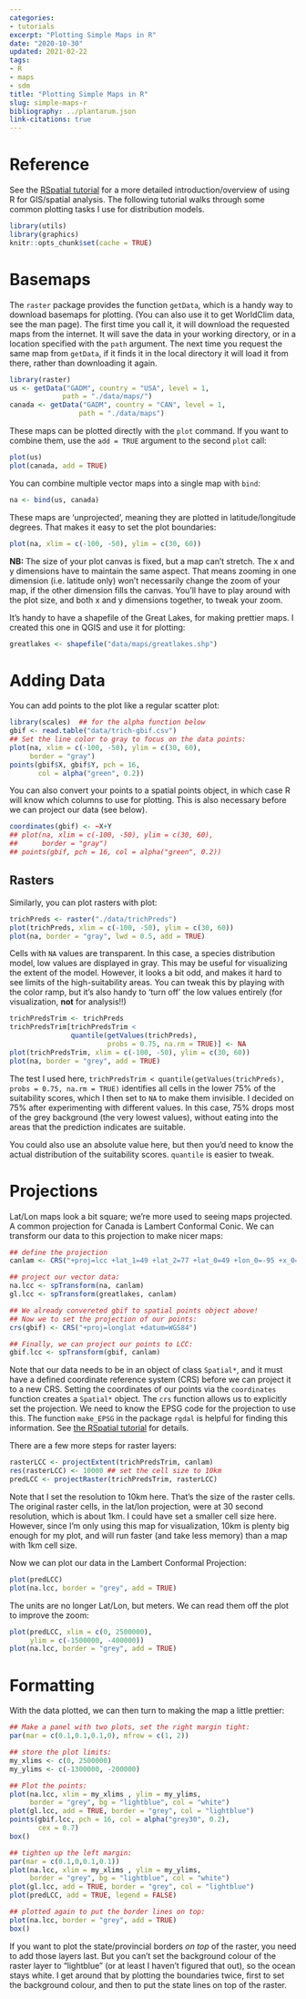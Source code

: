 ```yaml
---
categories: 
- tutorials
excerpt: "Plotting Simple Maps in R"
date: "2020-10-30"
updated: 2021-02-22
tags: 
- R
- maps
- sdm
title: "Plotting Simple Maps in R"
slug: simple-maps-r
bibliography: ../plantarum.json
link-citations: true
---
```


# Reference

See the [RSpatial
tutorial](https://rspatial.org/raster/spatial/6-crs.html#notation) for a
more detailed introduction/overview of using R for GIS/spatial analysis.
The following tutorial walks through some common plotting tasks I use for
distribution models.

```R
library(utils)
library(graphics)
knitr::opts_chunk$set(cache = TRUE)
```
# Basemaps

The `raster` package provides the function `getData`, which is a handy way
to download basemaps for plotting. (You can also use it to get WorldClim
data, see the man page). The first time you call it, it will download the
requested maps from the internet. It will save the data in your working
directory, or in a location specified with the `path` argument. The next
time you request the same map from `getData`, if it finds it in the local
directory it will load it from there, rather than downloading it again.

```R
library(raster)
us <- getData("GADM", country = "USA", level = 1,
             path = "./data/maps/")
canada <- getData("GADM", country = "CAN", level = 1,
                 path = "./data/maps")
```

These maps can be plotted directly with the `plot` command. If you want to
combine them, use the `add = TRUE` argument to the second `plot` call:

```R
plot(us)
plot(canada, add = TRUE)
```

You can combine multiple vector maps into a single map with `bind`:

```R
na <- bind(us, canada)
```

These maps are 'unprojected', meaning they are plotted in
latitude/longitude degrees. That makes it easy to set the plot boundaries:

```R
plot(na, xlim = c(-100, -50), ylim = c(30, 60))
```

**NB:** The size of your plot canvas is fixed, but a map can't stretch. The
x and y dimensions have to maintain the same aspect. That means zooming in
one dimension (i.e. latitude only) won't necessarily change the zoom of
your map, if the other dimension fills the canvas. You'll have to play
around with the plot size, and both x and y dimensions together, to tweak
your zoom.

It's handy to have a shapefile of the Great Lakes, for making prettier
maps. I created this one in QGIS and use it for plotting:

```R
greatlakes <- shapefile("data/maps/greatlakes.shp")
```

# Adding Data

You can add points to the plot like a regular scatter plot:

```R
library(scales)  ## for the alpha function below
gbif <- read.table("data/trich-gbif.csv")
## Set the line color to gray to focus on the data points:
plot(na, xlim = c(-100, -50), ylim = c(30, 60),
     border = "gray")
points(gbif$X, gbif$Y, pch = 16,
       col = alpha("green", 0.2))
```

You can also convert your points to a spatial points object, in which case
R will know which columns to use for plotting. This is also necessary
before we can project our data (see below).

```R
coordinates(gbif) <- ~X+Y
## plot(na, xlim = c(-100, -50), ylim = c(30, 60),
##      border = "gray")
## points(gbif, pch = 16, col = alpha("green", 0.2))
```

## Rasters

Similarly, you can plot rasters with plot:

```R
trichPreds <- raster("./data/trichPreds")
plot(trichPreds, xlim = c(-100, -50), ylim = c(30, 60))
plot(na, border = "gray", lwd = 0.5, add = TRUE)
```

Cells with `NA` values are transparent. In this case, a species
distribution model, low values are displayed in gray. This may be useful
for visualizing the extent of the model. However, it looks a bit odd, and
makes it hard to see limits of the high-suitability areas. You can tweak
this by playing with the color ramp, but it's also handy to 'turn off' the
low values entirely (for visualization, **not** for analysis!!)

```R
trichPredsTrim <- trichPreds
trichPredsTrim[trichPredsTrim <
               quantile(getValues(trichPreds),
                        probs = 0.75, na.rm = TRUE)] <- NA
plot(trichPredsTrim, xlim = c(-100, -50), ylim = c(30, 60))
plot(na, border = "grey", add = TRUE)
```

The test I used here, `trichPredsTrim < quantile(getValues(trichPreds),
probs = 0.75, na.rm = TRUE)` identifies all cells in the lower 75% of the
suitability scores, which I then set to `NA` to make them invisible. I
decided on 75% after experimenting with different values. In this case, 75%
drops most of the grey background (the very lowest values), without eating
into the areas that the prediction indicates are suitable. 

You could also use an absolute value here, but then you'd need to know the
actual distribution of the suitability scores. `quantile` is easier to
tweak.

# Projections

Lat/Lon maps look a bit square; we're more used to seeing maps projected. A
common projection for Canada is Lambert Conformal Conic. We can transform
our data to this projection to make nicer maps:

```R
## define the projection
canlam <- CRS("+proj=lcc +lat_1=49 +lat_2=77 +lat_0=49 +lon_0=-95 +x_0=0 +y_0=0 +datum=NAD83 +units=m +no_defs")

## project our vector data:
na.lcc <- spTransform(na, canlam)
gl.lcc <- spTransform(greatlakes, canlam)

## We already convereted gbif to spatial points object above!
## Now we to set the projection of our points:
crs(gbif) <- CRS("+proj=longlat +datum=WGS84")

## Finally, we can project our points to LCC:
gbif.lcc <- spTransform(gbif, canlam)
```

Note that our data needs to be in an object of class `Spatial*`, and it
must have a defined coordinate reference system (CRS) before we can project
it to a new CRS. Setting the coordinates of our points via the
`coordinates` function creates a `Spatial*` object. The `crs` function
allows us to explicitly set the projection. We need to know the EPSG code
for the projection to use this. The function `make_EPSG` in the package
`rgdal` is helpful for finding this information. See [the RSpatial
tutorial](https://rspatial.org/raster/spatial/6-crs.html#notation) for
details.

There are a few more steps for raster layers:

```R
rasterLCC <- projectExtent(trichPredsTrim, canlam)
res(rasterLCC) <- 10000 ## set the cell size to 10km
predLCC <- projectRaster(trichPredsTrim, rasterLCC)
```

Note that I set the resolution to 10km here. That's the size of the raster
cells. The original raster cells, in the lat/lon projection, were at 30
second resolution, which is about 1km. I could have set a smaller cell
size here. However, since I'm only using this map for visualization, 10km
is plenty big enough for my plot, and will run faster (and take less
memory) than a map with 1km cell size.

Now we can plot our data in the Lambert Conformal Projection:

```R
plot(predLCC)
plot(na.lcc, border = "grey", add = TRUE)
```

The units are no longer Lat/Lon, but meters. We can read them off the plot
to improve the zoom:

```R
plot(predLCC, xlim = c(0, 2500000),
     ylim = c(-1500000, -400000))
plot(na.lcc, border = "grey", add = TRUE)
```

# Formatting

With the data plotted, we can then turn to making the map a little
prettier:

```R
## Make a panel with two plots, set the right margin tight:
par(mar = c(0.1,0.1,0.1,0), mfrow = c(1, 2))

## store the plot limits:
my_xlims <- c(0, 2500000) 
my_ylims <- c(-1300000, -200000)

## Plot the points:
plot(na.lcc, xlim = my_xlims , ylim = my_ylims,
     border = "grey", bg = "lightblue", col = "white")
plot(gl.lcc, add = TRUE, border = "grey", col = "lightblue")
points(gbif.lcc, pch = 16, col = alpha("grey30", 0.2),
       cex = 0.7)
box() 

## tighten up the left margin:
par(mar = c(0.1,0,0.1,0.1))
plot(na.lcc, xlim = my_xlims , ylim = my_ylims,
     border = "grey", bg = "lightblue", col = "white")
plot(gl.lcc, add = TRUE, border = "grey", col = "lightblue")
plot(predLCC, add = TRUE, legend = FALSE)

## plotted again to put the border lines on top:
plot(na.lcc, border = "grey", add = TRUE) 
box()
```

If you want to plot the state/provincial borders *on top* of the raster,
you need to add those layers last. But you can't set the background colour
of the raster layer to "lightblue" (or at least I haven't figured that
out), so the ocean stays white. I get around that by plotting the
boundaries twice, first to set the background colour, and then to put the
state lines on top of the raster.


